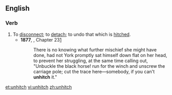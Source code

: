 ==English==
===Verb===
{{en-verb|unhitch|es}}
# To [[disconnect]]; to [[detach]]; to undo that which is [[hitch]]ed.
#*'''1877''', {{w|Anna Sewell}}, {{w|Black Beauty}} Chapter 23[http://en.wikisource.org/wiki/Black_Beauty/23]
#*:There is no knowing what further mischief she might have done, had not York promptly sat himself down flat on her head, to prevent her struggling, at the same time calling out, "Unbuckle the black horse! run for the winch and unscrew the carriage pole; cut the trace here—somebody, if you can't '''unhitch''' it."

[[et:unhitch]]
[[vi:unhitch]]
[[zh:unhitch]]